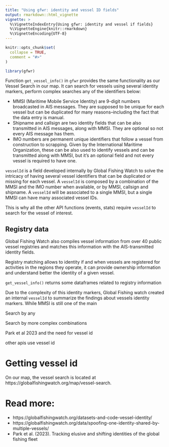 ```yaml
---
title: "Using gfwr: identity and vessel ID fields"
output: rmarkdown::html_vignette
vignette: >
  %\VignetteIndexEntry{Using gfwr: identity and vessel if fields}
  %\VignetteEngine{knitr::rmarkdown}
  %\VignetteEncoding{UTF-8}
---
```


```r
knitr::opts_chunk$set(
  collapse = TRUE,
  comment = "#>"
)
```

```r
library(gfwr)
```


Function `get_vessel_info()` in `gfwr` provides the same functionality as our Vessel Search in our map. It can search for vessels using several identity markers, perform complex searches any of the identifiers below:

- MMSI (Maritime Mobile Service Identity) are 9-digit numbers broadcasted in AIS messages. They are supposed to be unique for each vessel but can be duplicated for many reasons--including the fact that the data entry is manual.
- Shipname and callsign are two identity fields that can be also transmitted in AIS messages, along with MMSI. They are optional so not every AIS message has them.
- IMO numbers are permanent unique identifiers that follow a vessel from construction to scrapping. Given by the International Maritime Organization, these can be also used to identify vessels and can be transmitted along with MMSI, but it's an optional field and not every vessel is required to have one.

`vesselId` is a field developed internally by Global Fishing Watch to solve the intricacy of having several vessel identifiers that can be duplicated or missing for each vessel.
A `vesselId` is composed by a combination of the MMSI and the IMO number when available, or by MMSI, callsign and shipname. 
A `vesselId` will be associated to a single MMSI, but a single MMSI can have many associated vessel IDs. 

This is why all the other API functions (events, stats) require `vesselId` to search for the vessel of interest. 


## Registry data 

Global Fishing Watch also compiles vessel information from over 40 public vessel registries and matches this information with the AIS-transmitted identity fields. 

Registry matching allows to identity if and when vessels are registered for activities in the regions they operate, it can provide ownership information and understand better the identity of a given vessel. 

`get_vessel_info()` returns some dataframes related to registry information


Due to the complexity of this identity markers, Global Fishing watch created an internal `vesselId` to summarize the findings about vessels identity markers. 
While MMSI is still one of the main 


Search by any 

Search by more complex combinations 

Park et al 2023 and the need for vessel id

other apis use vessel id

# Getting vessel id

On our map, the vessel search is located at https://globalfishingwatch.org/map/vessel-search.


# Read more:

- https://globalfishingwatch.org/datasets-and-code-vessel-identity/
- https://globalfishingwatch.org/data/spoofing-one-identity-shared-by-multiple-vessels/ 
- Park et al. (2023). Tracking elusive and shifting identities of the global fishing fleet

